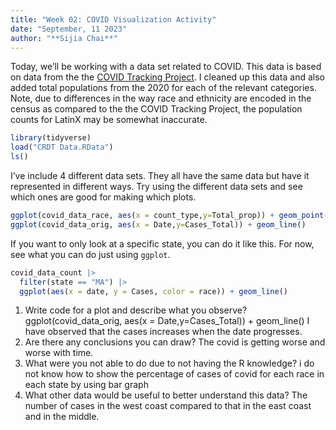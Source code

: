 ```yaml
---
title: "Week 02: COVID Visualization Activity"
date: "September, 11 2023"
author: "**Sijia Chai**"
---
```


Today, we'll be working with a data set related to COVID.
This data is based on data from the the [COVID Tracking Project](https://covidtracking.com/).
I cleaned up this data and also added total populations from the 2020 for each of the relevant categories.
Note, due to differences in the way race and ethnicity are encoded in the census as compared to the the COVID Tracking Project, the population counts for LatinX may be somewhat inaccurate.

```r
library(tidyverse)
load("CRDT Data.RData")
ls()
```

I've include 4 different data sets.
They all have the same data but have it represented in different ways.
Try using the different data sets and see which ones are good for making which plots.


```r
ggplot(covid_data_race, aes(x = count_type,y=Total_prop)) + geom_point()
ggplot(covid_data_orig, aes(x = Date,y=Cases_Total)) + geom_line()
```



If you want to only look at a specific state, you can do it like this.
For now, see what you can do just using `ggplot`.

```r
covid_data_count |> 
  filter(state == "MA") |> 
  ggplot(aes(x = date, y = Cases, color = race)) + geom_line()
```

1. Write code for a plot and describe what you observe?
ggplot(covid_data_orig, aes(x = Date,y=Cases_Total)) + geom_line()
I have observed that the cases increases when the date progresses.
2. Are there any conclusions you can draw?
The covid is getting worse and worse with time.
3. What were you not able to do due to not having the R knowledge?
i do not know how to show the percentage of cases of covid for each race in each state by using bar graph
4. What other data would be useful to better understand this data?
The number of cases in the west coast compared to that in the east coast and in the middle.
